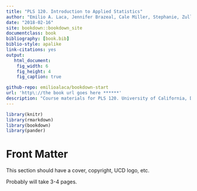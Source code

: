 ```yaml
---
title: "PLS 120. Introduction to Applied Statistics"
author: "Emilio A. Laca, Jennifer Brazeal, Cale Miller, Stephanie, Zullo"
date: "2018-02-16"
site: bookdown::bookdown_site
documentclass: book
bibliography: [book.bib]
biblio-style: apalike
link-citations: yes
output:
   html_document:
    fig_width: 6
    fig_height: 4
    fig_caption: true

github-repo: emilioalaca/bookdown-start
url: 'http\://the book url goes here ******'
description: "Course materials for PLS 120. University of California, Davis"
---
```


```r
library(knitr)
library(rmarkdown)
library(bookdown)
library(pander)
```



# Front Matter {#ch.front}

This section should have a cover, copyright, UCD logo, etc.

Probably will take 3-4 pages.
